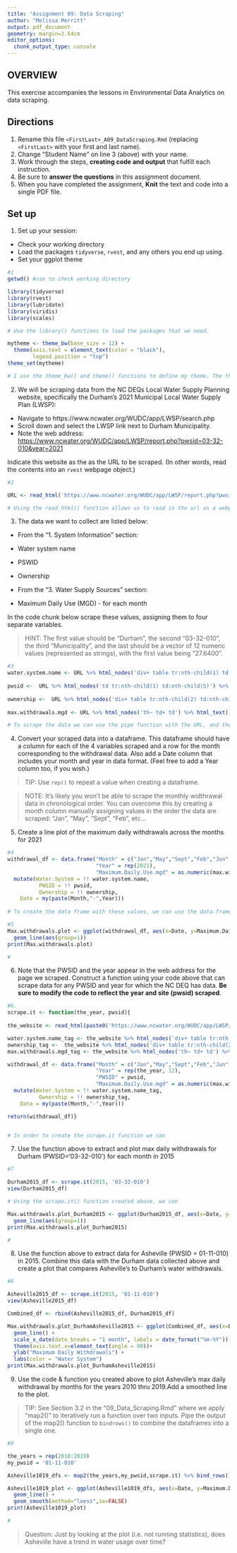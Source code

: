 ```yaml
---
title: "Assignment 09: Data Scraping"
author: "Melissa Merritt"
output: pdf_document
geometry: margin=2.54cm
editor_options: 
  chunk_output_type: console
---
```


## OVERVIEW

This exercise accompanies the lessons in Environmental Data Analytics on data scraping. 

## Directions
1. Rename this file `<FirstLast>_A09_DataScraping.Rmd` (replacing `<FirstLast>` with your first and last name).
2. Change "Student Name" on line 3 (above) with your name.
3. Work through the steps, **creating code and output** that fulfill each instruction.
4. Be sure to **answer the questions** in this assignment document.
5. When you have completed the assignment, **Knit** the text and code into a single PDF file.


## Set up 
1. Set up your session:

* Check your working directory
* Load the packages `tidyverse`, `rvest`, and any others you end up using.
* Set your ggplot theme

```r
#1
getwd() #use to check working directory

library(tidyverse)
library(rvest)
library(lubridate)
library(viridis)
library(scales)

# Use the library() functions to load the packages that we need. 

mytheme <- theme_bw(base_size = 12) +
  theme(axis.text = element_text(color = "black"), 
        legend.position = "top") 
theme_set(mytheme)

# I use the theme_bw() and theme() functions to define my theme. The theme_set() function allows me to set my theme for the entire document. 
```

2. We will be scraping data from the NC DEQs Local Water Supply Planning website, specifically the Durham's 2021 Municipal Local Water Supply Plan (LWSP): 
 * Navigate to https://www.ncwater.org/WUDC/app/LWSP/search.php
 * Scroll down and select the LWSP link next to Durham Municipality. 
 * Note the web address: <https://www.ncwater.org/WUDC/app/LWSP/report.php?pwsid=03-32-010&year=2021>
 
Indicate this website as the as the URL to be scraped. (In other words, read the contents into an `rvest` webpage object.)

```r
#2

URL <- read_html('https://www.ncwater.org/WUDC/app/LWSP/report.php?pwsid=03-32-010&year=2021')

# Using the read_html() function allows us to read in the url as a webpage object. 
```

3. The data we want to collect are listed below:

* From the "1. System Information" section:
 * Water system name
 * PSWID
 * Ownership
 
* From the "3. Water Supply Sources" section:
 * Maximum Daily Use (MGD) - for each month

In the code chunk below scrape these values, assigning them to four separate variables.

>HINT: The first value should be "Durham", the second "03-32-010", the third "Municipality", and the last should be a vector of 12 numeric values (represented as strings), with the first value being "27.6400".

```r
#3
water.system.name <- URL %>% html_nodes('div+ table tr:nth-child(1) td:nth-child(2)') %>% html_text()
  
pwsid <-  URL %>% html_nodes('td tr:nth-child(1) td:nth-child(5)') %>% html_text()
  
ownership <-  URL %>% html_nodes('div+ table tr:nth-child(2) td:nth-child(4)') %>% html_text()
  
max.withdrawals.mgd <- URL %>% html_nodes('th~ td+ td') %>% html_text()

# To scrape the data we can use the pipe function with the URL, and then html_nodes() function with the location on the website, and then use the html_text() function to receive the test values.
```


4. Convert your scraped data into a dataframe. This dataframe should have a column for each of the 4 variables scraped and a row for the month corresponding to the withdrawal data. Also add a Date column that includes your month and year in data format. (Feel free to add a Year column too, if you wish.)

>TIP: Use `rep()` to repeat a value when creating a dataframe.

>NOTE: It's likely you won't be able to scrape the monthly widthrawal data in chronological order. You can overcome this by creating a month column manually assigning values in the order the data are scraped: "Jan", "May", "Sept", "Feb", etc...

5. Create a line plot of the maximum daily withdrawals across the months for 2021

```r
#4 
withdrawal_df <- data.frame("Month" = c("Jan","May","Sept","Feb","Jun","Oct","Mar","Jul","Nov","Apr","Aug","Dec"),
                            "Year" = rep(2021),
                            "Maximum.Daily.Use.mgd" = as.numeric(max.withdrawals.mgd)) %>%
  mutate(Water.System = !! water.system.name, 
          PWSID = !! pwsid, 
          Ownership = !! ownership, 
    Date = my(paste(Month,"-",Year)))
                            
# To create the data frame with these values, we can use the data.frame() function. The first step in creating this function is to set the months up, and to do this we need to manually add the months to match the data from the website. Then we need to set the year using the rep() function. We can also set the max daily use as a numeric using the as.numeric() function for the values. Using the pipe and mutate functions we can add the rest of the columns. The !! points to the variable, and the my() function can create a new column with the month and year. 

#5
Max.withdrawals.plot <- ggplot(withdrawal_df, aes(x=Date, y=Maximum.Daily.Use.mgd)) +
  geom_line(aes(group=1)) 
print(Max.withdrawals.plot)

#

```

6. Note that the PWSID and the year appear in the web address for the page we scraped. Construct a function using your code above that can scrape data for any PWSID and year for which the NC DEQ has data. **Be sure to modify the code to reflect the year and site (pwsid) scraped**.

```r
#6.
scrape.it <- function(the_year, pwsid){
  
the_website <- read_html(paste0('https://www.ncwater.org/WUDC/app/LWSP/report.php?pwsid=',pwsid,'&year=',the_year))

water.system.name_tag <- the_website %>% html_nodes('div+ table tr:nth-child(1) td:nth-child(2)') %>% html_text()
ownership_tag <-  the_website %>% html_nodes('div+ table tr:nth-child(2) td:nth-child(4)') %>% html_text()
max.withdrawals.mgd_tag <- the_website %>% html_nodes('th~ td+ td') %>% html_text()

withdrawal_df <- data.frame("Month" = c("Jan","May","Sept","Feb","Jun","Oct","Mar","Jul","Nov","Apr","Aug","Dec"),
                            "Year" = rep(the_year, 12),
                            "PWSID" = pwsid,
                            "Maximum.Daily.Use.mgd" = as.numeric(max.withdrawals.mgd_tag)) %>%
  mutate(Water.System = !! water.system.name_tag, 
          Ownership = !! ownership_tag,
    Date = my(paste(Month,"-",Year)))

return(withdrawal_df)}


# In order to create the scrape.it function we can 

```

7. Use the function above to extract and plot max daily withdrawals for Durham (PWSID='03-32-010') for each month in 2015

```r
#7

Durham2015_df <- scrape.it(2015, '03-32-010')
view(Durham2015_df)

# Using the scrape.it() function created above, we can 

Max.withdrawals.plot_Durham2015 <- ggplot(Durham2015_df, aes(x=Date, y=Maximum.Daily.Use.mgd)) +
  geom_line(aes(group=1)) 
print(Max.withdrawals.plot_Durham2015)

# 

```

8. Use the function above to extract data for Asheville (PWSID = 01-11-010) in 2015. Combine this data with the Durham data collected above and create a plot that compares Asheville's to Durham's water withdrawals.

```r
#8

Asheville2015_df <- scrape.it(2015, '01-11-010')
view(Asheville2015_df)

Combined_df <- rbind(Asheville2015_df, Durham2015_df)

Max.withdrawals.plot_DurhamAsheville2015 <- ggplot(Combined_df, aes(x=Date, y=Maximum.Daily.Use.mgd, color = Water.System)) +
  geom_line() +
  scale_x_date(date_breaks = "1 month", labels = date_format("%m-%Y")) +
  theme(axis.text.x=element_text(angle = 90))+
  ylab("Maximum Daily Withdrawals") +
  labs(color = "Water System")
print(Max.withdrawals.plot_DurhamAsheville2015)

```


9. Use the code & function you created above to plot Asheville's max daily withdrawal by months for the years 2010 thru 2019.Add a smoothed line to the plot.

>TIP: See Section 3.2 in the "09_Data_Scraping.Rmd" where we apply "map2()" to iteratively run a function over two inputs. Pipe the output of the map2() function to `bindrows()` to combine the dataframes into a single one. 

```r
#9

the_years = rep(2010:2019)
my_pwsid = '01-11-010'

Asheville1019_dfs <- map2(the_years,my_pwsid,scrape.it) %>% bind_rows()

Asheville1019_plot <- ggplot(Asheville1019_dfs, aes(x=Date, y=Maximum.Daily.Use.mgd)) +
  geom_line() +
  geom_smooth(method="loess",se=FALSE)
print(Asheville1019_plot)

#
```

>Question: Just by looking at the plot (i.e. not running statistics), does Asheville have a trend in water usage over time?